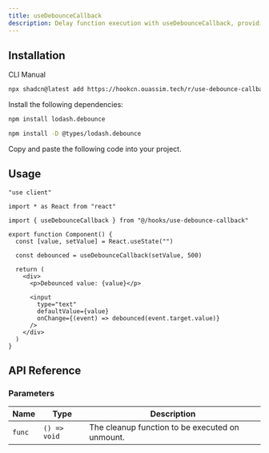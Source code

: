```yaml
---
title: useDebounceCallback
description: Delay function execution with useDebounceCallback, providing options for canceling, flushing, and checking if a call is pending.
---
```


## Installation

<Tabs defaultValue="cli">

<TabsList>
  <TabsTrigger value="cli">CLI</TabsTrigger>
  <TabsTrigger value="manual">Manual</TabsTrigger>
</TabsList>

<TabsContent value="cli">

```bash
npx shadcn@latest add https://hookcn.ouassim.tech/r/use-debounce-callback
```

</TabsContent>

<TabsContent value="manual">

<Steps>

<Step>Install the following dependencies:</Step>

```bash
npm install lodash.debounce
```

```bash
npm install -D @types/lodash.debounce
```

<Step>Copy and paste the following code into your project.</Step>

<ComponentSource name="use-debounce-callback" />

</Steps>

</TabsContent>

</Tabs>

## Usage

```tsx {5, 10}
"use client"

import * as React from "react"

import { useDebounceCallback } from "@/hooks/use-debounce-callback"

export function Component() {
  const [value, setValue] = React.useState("")

  const debounced = useDebounceCallback(setValue, 500)

  return (
    <div>
      <p>Debounced value: {value}</p>

      <input
        type="text"
        defaultValue={value}
        onChange={(event) => debounced(event.target.value)}
      />
    </div>
  )
}
```

## API Reference

### Parameters

| Name   | Type         | Description                                     |
| ------ | ------------ | ----------------------------------------------- |
| `func` | `() => void` | The cleanup function to be executed on unmount. |
